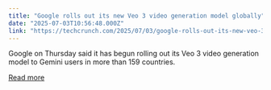 ```yaml
---
title: "Google rolls out its new Veo 3 video generation model globally"
date: "2025-07-03T10:56:48.000Z"
link: "https://techcrunch.com/2025/07/03/google-rolls-out-its-new-veo-3-video-generation-model-globally/"
---
```


Google on Thursday said it has begun rolling out its Veo 3 video generation model to Gemini users in more than 159 countries. 

[Read more](https://techcrunch.com/2025/07/03/google-rolls-out-its-new-veo-3-video-generation-model-globally/)
